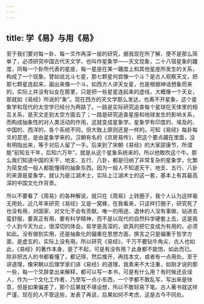 ```yaml
---
---
---
```

title: 学《易》与用《易》
---




至于我们要对每一卦、每一爻作再深一层的研究，据我现在所了解，便不是那么简单了，必须研究中国古代天文学，也叫作星象学——天文现象，二十八宿星象的躔度，同每一个卦所代表的星座，每一星座在某一躔度上和其他星座所发生的关系，构成了一个现象。譬如说北斗七星，那七颗星何尝像一个斗？是古人观察天文，把那七颗星连起来，画出来像一个斗。如西方人讲天女星，也是根据神话想象而来的，实际上并没有仙女在那里，只是把一些星星连起来的虚线，大概像一个天女，那就如《易经》所说的“象”。现在西方的天文学那么发达，也离不开星象，这个星象学和现代的太空学已经分为两路了。一路是实际研究追查每个星球在天体里的相互关系，是天文走到太空方面去了；一路是研究追查星座和地球发生的影响关系，而构成抽象性的对人类活动的作用，这就变成星象学。星象学有印度的、埃及的、中国的、西洋的，各个系统不同，但大致上原则还是一样的。可知《易经》每卦每爻的意思，是由星象学来的。汉朝有名的《京房易传》，把这个要点藏在里面，没有明指出来，等于对后人留了一手。后来到了宋朝《易经》的大家邵康节，所谓能“前知五千年，后知六万年”，就是从这个星象系统来的，所以他敢吹这个牛。那么我们知道中国的天干、地支、五行、八卦，都是归纳了非常复杂的星象学，化繁为简变成一般人都能懂得的抽象东西。因为一般人不知道天干、地支、五行、八卦的来源是星象学，就认为是江湖术士，实际上江湖术士的这一套，基本上有其最高深的中国文化作背景。

所以不要看了《周易》的各种解说，就只在《周易》上转圈子，我个人认为这样毫无用处。近几年来研究《易经》又是一窝蜂，在我看来，只这样打圈子，研究死了也没有用，对国家、对文化不会有贡献。唯一的用途，退休的人没有事做，钻进去蛮舒服，要真正有用，要有科学精神，而不是以现代的自然科学硬套上去，这是我个人到今天为止，很深切的体会。易学是高深的，欲真的把它变成为有用的，必须如此。没有做到实用，还是抽象化的偏重在思想方面，换言之只是偏重于哲学方面，是虚玄的，实际上没有用。所以研究《易经》，千万不要钻牛角尖，古人也如此，《易经》的著作本身，是了不起，可是有没有用？此身都不能饱，如此而已。除非把古人的书都看懂了，都记得，然后推开，再找本文，或者有一点用处。至于讲道理，像宋朝以后理学家们讲《易经》的道理，我素来不大注重，如刚才说的那一些，每一个爻辞拿出来解释，都可以写一本书，可是有什么用？有时候还会误人，作为一个文化工作者，乃至写一点小东西，一个字都不敢乱写，写出来是快意，但是如果偏差了，那个后果就不堪设想，所以不敢轻易下笔。古人著书就这样严谨，现在的人不管这些，发表了再说，后果如何不考虑，这是古今不同处。